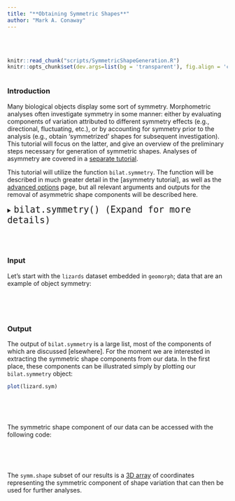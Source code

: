 ```yaml
---
title: "**Obtaining Symmetric Shapes**"
author: "Mark A. Conaway"
---
```

<br></br>

```r
knitr::read_chunk("scripts/SymmetricShapeGeneration.R")
knitr::opts_chunk$set(dev.args=list(bg = 'transparent'), fig.align = 'center', class.source = ".custom-inline", class.output = ".custom-inline")
```

```r

```


### **Introduction**

Many biological objects display some sort of symmetry. Morphometric analyses often investigate symmetry in some manner: either by evaluating components of variation attributed to different symmetry effects (e.g., directional, fluctuating, etc.), or by accounting for symmetry prior to the analysis (e.g., obtain 'symmetrized' shapes for subsequent investigation). This tutorial will focus on the latter, and give an overview of the preliminary steps necessary for generation of symmetric shapes. Analyses of asymmetry are covered in a [separate tutorial](). 
  
This tutorial will utilize the function `bilat.symmetry`. The function will be described in much greater detail in the [asymmetry tutorial], as well as the [advanced options]() page, but all relevant arguments and outputs for the removal of asymmetric shape components will be described here.

<div class = "func">
<details>
  <summary> <font size="+2"> `bilat.symmetry() (Expand for more details)` </font> </summary>

* $A$: A [3D array](Tutorials/1.1-ReadingData.html) of either raw, or Procrustes-aligned landmark coordinates OR a [`gpagen`](Tutorials/2.1-GeneralizedProcrustesAnalysis.html) object, that is, the output from the `gpagen` function.

* $ind$: A vector containing labels for each individual:

<div class = "code">
```r

```
</div>

Here, the levels indicate different individuals, whose landmarks on sided elements have been repeated.  
<br></br>
  
* $replicate$: A vector that identifies which objects belong to which group of replicates:

<div class = "code">
```r

```
</div>
<br></br>

* $object.sym$: Since these data are an example of object symmetry, this argument is set to TRUE. 

* $land.pairs$: In the case of object symmetry, this argument contains a matrix indicating numbers for matched pairs of landmarks across the line of symmetry:

<div class = "code">
```r

```
</div>
</details>
</div>
<br></br>

### **Input**

Let's start with the `lizards` dataset embedded in `geomorph`; data that are an example of object symmetry:

<div class = "code">
```r

``` 
</div>
<br></br>

### **Output**

The output of `bilat.symmetry` is a large list, most of the components of which are discussed [elsewhere]. For the moment we are interested in extracting the symmetric shape components from our data. In the first place, these components can be illustrated simply by plotting our `bilat.symmetry` object: 

<div class = "code">
```r
plot(lizard.sym)
```
</div>
<br></br>

```r

```  
  
The symmetric shape component of our data can be accessed with the following code:

<div class = "code">
```r

```
</div>
<br></br>

The `symm.shape` subset of our results is a [3D array](Tutorials/1.1-ReadingData.html) of coordinates representing the symmetric component of shape variation that can then be used for further analyses.
<br></br> 
  